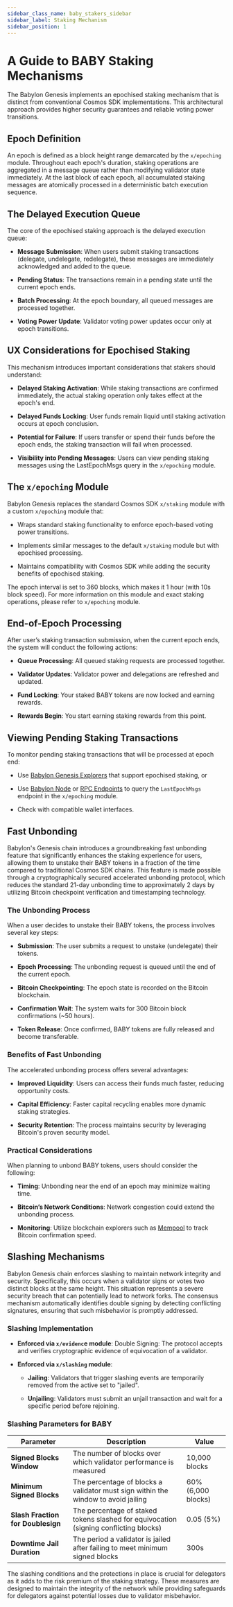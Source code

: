 ```yaml
---
sidebar_class_name: baby_stakers_sidebar
sidebar_label: Staking Mechanism
sidebar_position: 1
---
```


# A Guide to BABY Staking Mechanisms

The Babylon Genesis implements an epochised staking mechanism that is distinct
from conventional Cosmos SDK implementations. This architectural approach
provides higher security guarantees and reliable voting power transitions.

## Epoch Definition

An epoch is defined as a block height range demarcated by the `x/epoching`
module. Throughout each epoch's duration, staking operations are aggregated in
a message queue rather than modifying validator state immediately. At the last
block of each epoch, all accumulated staking messages are atomically processed
in a deterministic batch execution sequence.

## The Delayed Execution Queue

The core of the epochised staking approach is the delayed execution queue:

- **Message Submission**: When users submit staking transactions (delegate,
  undelegate, redelegate), these messages are immediately acknowledged and
  added to the queue.

- **Pending Status**: The transactions remain in a pending state until the
  current epoch ends.

- **Batch Processing**: At the epoch boundary, all queued messages are processed
  together.

- **Voting Power Update**: Validator voting power updates occur only at epoch
  transitions.

## UX Considerations for Epochised Staking

This mechanism introduces important considerations that stakers should
understand:

- **Delayed Staking Activation**: While staking transactions are confirmed
  immediately, the actual staking operation only takes effect at the epoch's
  end.

- **Delayed Funds Locking**: User funds remain liquid until staking activation
  occurs at epoch conclusion.

- **Potential for Failure**: If users transfer or spend their funds before the
  epoch ends, the staking transaction will fail when processed.

- **Visibility into Pending Messages**: Users can view pending staking messages
  using the LastEpochMsgs query in the `x/epoching` module.

## The `x/epoching` Module

Babylon Genesis replaces the standard Cosmos SDK `x/staking` module with a custom
`x/epoching` module that:

- Wraps standard staking functionality to enforce epoch-based voting power
  transitions.

- Implements similar messages to the default `x/staking` module but with
  epochised processing.

- Maintains compatibility with Cosmos SDK while adding the security benefits
  of epochised staking.

The epoch interval is set to 360 blocks, which makes it 1 hour (with 10s block
speed). For more information on this module and exact staking operations,
please refer to `x/epoching` module.

## End-of-Epoch Processing

After user’s staking transaction submission, when the current epoch ends, the
system will conduct the following actions:

- **Queue Processing**: All queued staking requests are processed together.

- **Validator Updates**: Validator power and delegations are refreshed and
  updated.

- **Fund Locking**: Your staked BABY tokens are now locked and earning rewards.

- **Rewards Begin**: You start earning staking rewards from this point.

## Viewing Pending Staking Transactions

To monitor pending staking transactions that will be processed at epoch end:

- Use [Babylon Genesis Explorers](/developers/babylon_genesis_chain/#chain-explorer) that support epochised staking, or

- Use [Babylon Node](/operators/babylon_node/installation_guide/) or [RPC Endpoints](/developers/babylon_genesis_chain/#node-information) to query the `LastEpochMsgs` endpoint in the
  `x/epoching` module.

- Check with compatible wallet interfaces.

## Fast Unbonding

Babylon's Genesis chain introduces a groundbreaking fast unbonding feature that
significantly enhances the staking experience for users, allowing them to
unstake their BABY tokens in a fraction of the time compared to traditional
Cosmos SDK chains. This feature is made possible through a cryptographically
secured accelerated unbonding protocol, which reduces the standard 21-day
unbonding time to approximately 2 days by utilizing Bitcoin checkpoint
verification and timestamping technology.

### The Unbonding Process

When a user decides to unstake their BABY tokens, the process involves several
key steps:

- **Submission**: The user submits a request to unstake (undelegate) their tokens.

- **Epoch Processing**: The unbonding request is queued until the end of the
  current epoch.

- **Bitcoin Checkpointing**: The epoch state is recorded on the Bitcoin blockchain.

- **Confirmation Wait**: The system waits for 300 Bitcoin block confirmations
  (~50 hours).

- **Token Release**: Once confirmed, BABY tokens are fully released and become
  transferable.

### Benefits of Fast Unbonding

The accelerated unbonding process offers several advantages:

- **Improved Liquidity**: Users can access their funds much faster, reducing opportunity costs.

- **Capital Efficiency**: Faster capital recycling enables more dynamic staking strategies.

- **Security Retention**: The process maintains security by leveraging Bitcoin's proven security model.

### Practical Considerations

When planning to unbond BABY tokens, users should consider the following:

- **Timing**: Unbonding near the end of an epoch may minimize waiting time.

- **Bitcoin’s Network Conditions**: Network congestion could extend the unbonding process.

- **Monitoring**: Utilize blockchain explorers such as [Mempool](https://mempool.space/) to track Bitcoin confirmation speed.

## Slashing Mechanisms

Babylon Genesis chain enforces slashing to maintain network integrity and
security. Specifically, this occurs when a validator signs or votes two
distinct blocks at the same height. This situation represents a severe security
breach that can potentially lead to network forks. The consensus mechanism
automatically identifies double signing by detecting conflicting signatures,
ensuring that such misbehavior is promptly addressed.

### Slashing Implementation

- **Enforced via `x/evidenc`e module**: Double Signing: The protocol accepts and
  verifies cryptographic evidence of equivocation of a validator.

- **Enforced via `x/slashing` module**:

  - **Jailing**: Validators that trigger slashing events are temporarily
    removed from the active set to "jailed".

  - **Unjailing**: Validators must submit an unjail transaction and wait for a
    specific period before rejoining.

### Slashing Parameters for BABY

| Parameter                 | Description                                             | Value         |
|---------------------------|---------------------------------------------------------|---------------|
| **Signed Blocks Window**  | The number of blocks over which validator performance is measured | 10,000 blocks |
| **Minimum Signed Blocks** | The percentage of blocks a validator must sign within the window to avoid jailing | 60% (6,000 blocks) |
| **Slash Fraction for Doublesign** | The percentage of staked tokens slashed for equivocation (signing conflicting blocks) | 0.05 (5%)     |
| **Downtime Jail Duration** | The period a validator is jailed after failing to meet minimum signed blocks | 300s          |

The slashing conditions and the protections in place is crucial for delegators
as it adds to the risk premium of the staking strategy. These measures are
designed to maintain the integrity of the network while providing safeguards
for delegators against potential losses due to validator misbehavior.
